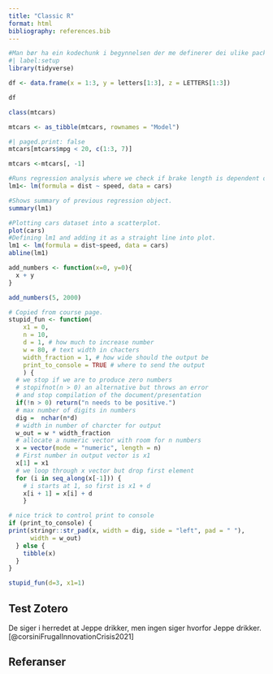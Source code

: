 ```yaml
---
title: "Classic R"
format: html
bibliography: references.bib
---
```


```r
#Man bør ha ein kodechunk i begynnelsen der me definerer dei ulike packane me skal bruka.
#| label:setup
library(tidyverse)
```

```r
df <- data.frame(x = 1:3, y = letters[1:3], z = LETTERS[1:3])
```

```r
df
```

```r
class(mtcars)
```

```r
mtcars <- as_tibble(mtcars, rownames = "Model")
```

```r
#| paged.print: false
mtcars[mtcars$mpg < 20, c(1:3, 7)]
```


```r
mtcars <-mtcars[, -1]
```

```r
#Runs regression analysis where we check if brake length is dependent on speed from dataset "cars".
lm1<- lm(formula = dist ~ speed, data = cars)
```

```r
#Shows summary of previous regression object.
summary(lm1)
```

```r
#Plotting cars dataset into a scatterplot. 
plot(cars)
#Defining lm1 and adding it as a straight line into plot.
lm1 <- lm(formula = dist~speed, data = cars)
abline(lm1)
```

```r
add_numbers <- function(x=0, y=0){
  x + y
}
```

```r
add_numbers(5, 2000)
```

```r
# Copied from course page.
stupid_fun <- function(
    x1 = 0, 
    n = 10, 
    d = 1, # how much to increase number
    w = 80, # text width in chacters
    width_fraction = 1, # how wide should the output be
    print_to_console = TRUE # where to send the output
    ) {
  # we stop if we are to produce zero numbers
  # stopifnot(n > 0) an alternative but throws an error
  # and stop compilation of the document/presentation
  if(!n > 0) return("n needs to be positive.")
  # max number of digits in numbers
  dig =  nchar(n*d)
  # width in number of charcter for output
  w_out = w * width_fraction
  # allocate a numeric vector with room for n numbers
  x = vector(mode = "numeric", length = n)
  # First number in output vector is x1
  x[1] = x1
  # we loop through x vector but drop first element
  for (i in seq_along(x[-1])) {
    # i starts at 1, so first is x1 + d
    x[i + 1] = x[i] + d
    }

# nice trick to control print to console
if (print_to_console) {
print(stringr::str_pad(x, width = dig, side = "left", pad = " "),
      width = w_out)
  } else {
    tibble(x)
  }
}
```

```r
stupid_fun(d=3, x1=1)
```

## Test Zotero

De siger i herredet at Jeppe drikker, men ingen siger hvorfor Jeppe drikker.[@corsiniFrugalInnovationCrisis2021]

## Referanser
